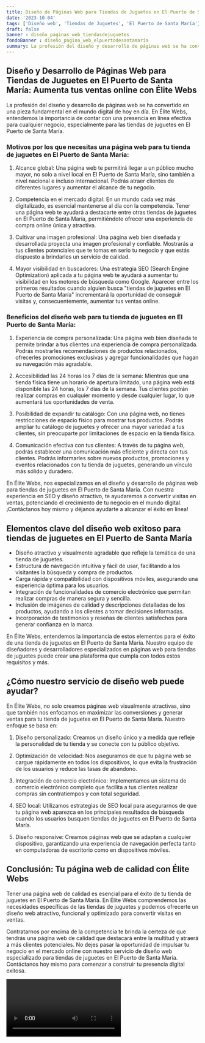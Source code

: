```yaml
---
title: Diseño de Páginas Web para Tiendas de Juguetes en El Puerto de Santa María
date: '2023-10-04'
tags: ['Diseño web', 'Tiendas de Juguetes', 'El Puerto de Santa María']
draft: false
banner : diseño_paginas_web_tiendasdejuguetes
fondoBanner : diseño_pagina_web_elpuertodesantamaría
summary: La profesión del diseño y desarrollo de páginas web se ha convertido en una pieza fundamental en el mundo digital de hoy en día. En Élite Webs, entendemos la importancia de contar con una presencia en línea efectiva para cualquier negocio, especialmente para las tiendas de juguetes en El Puerto de Santa María.
---
```


## Diseño y Desarrollo de Páginas Web para Tiendas de Juguetes en El Puerto de Santa María: Aumenta tus ventas online con Élite Webs

La profesión del diseño y desarrollo de páginas web se ha convertido en una pieza fundamental en el mundo digital de hoy en día. En Élite Webs, entendemos la importancia de contar con una presencia en línea efectiva para cualquier negocio, especialmente para las tiendas de juguetes en El Puerto de Santa María.

### Motivos por los que necesitas una página web para tu tienda de juguetes en El Puerto de Santa María:

1. Alcance global: Una página web te permitirá llegar a un público mucho mayor, no solo a nivel local en El Puerto de Santa María, sino también a nivel nacional e incluso internacional. Podrás atraer clientes de diferentes lugares y aumentar el alcance de tu negocio.

2. Competencia en el mercado digital: En un mundo cada vez más digitalizado, es esencial mantenerse al día con la competencia. Tener una página web te ayudará a destacarte entre otras tiendas de juguetes en El Puerto de Santa María, permitiéndote ofrecer una experiencia de compra online única y atractiva.

3. Cultivar una imagen profesional: Una página web bien diseñada y desarrollada proyecta una imagen profesional y confiable. Mostrarás a tus clientes potenciales que te tomas en serio tu negocio y que estás dispuesto a brindarles un servicio de calidad.

4. Mayor visibilidad en buscadores: Una estrategia SEO (Search Engine Optimization) aplicada a tu página web te ayudará a aumentar tu visibilidad en los motores de búsqueda como Google. Aparecer entre los primeros resultados cuando alguien busca "tiendas de juguetes en El Puerto de Santa María" incrementará la oportunidad de conseguir visitas y, consecuentemente, aumentar tus ventas online.

### Beneficios del diseño web para tu tienda de juguetes en El Puerto de Santa María:

1. Experiencia de compra personalizada: Una página web bien diseñada te permite brindar a tus clientes una experiencia de compra personalizada. Podrás mostrarles recomendaciones de productos relacionados, ofrecerles promociones exclusivas y agregar funcionalidades que hagan su navegación más agradable.

2. Accesibilidad las 24 horas los 7 días de la semana: Mientras que una tienda física tiene un horario de apertura limitado, una página web está disponible las 24 horas, los 7 días de la semana. Tus clientes podrán realizar compras en cualquier momento y desde cualquier lugar, lo que aumentará tus oportunidades de venta.

3. Posibilidad de expandir tu catálogo: Con una página web, no tienes restricciones de espacio físico para mostrar tus productos. Podrás ampliar tu catálogo de juguetes y ofrecer una mayor variedad a tus clientes, sin preocuparte por limitaciones de espacio en la tienda física.

4. Comunicación efectiva con tus clientes: A través de tu página web, podrás establecer una comunicación más eficiente y directa con tus clientes. Podrás informarles sobre nuevos productos, promociones y eventos relacionados con tu tienda de juguetes, generando un vínculo más sólido y duradero.

En Élite Webs, nos especializamos en el diseño y desarrollo de páginas web para tiendas de juguetes en El Puerto de Santa María. Con nuestra experiencia en SEO y diseño atractivo, te ayudaremos a convertir visitas en ventas, potenciando el crecimiento de tu negocio en el mundo digital. ¡Contáctanos hoy mismo y déjanos ayudarte a alcanzar el éxito en línea!

<GifSeo />

<Cta />

## Elementos clave del diseño web exitoso para tiendas de juguetes en El Puerto de Santa María

- Diseño atractivo y visualmente agradable que refleje la temática de una tienda de juguetes.
- Estructura de navegación intuitiva y fácil de usar, facilitando a los visitantes la búsqueda y compra de productos.
- Carga rápida y compatibilidad con dispositivos móviles, asegurando una experiencia óptima para los usuarios.
- Integración de funcionalidades de comercio electrónico que permitan realizar compras de manera segura y sencilla.
- Inclusión de imágenes de calidad y descripciones detalladas de los productos, ayudando a los clientes a tomar decisiones informadas.
- Incorporación de testimonios y reseñas de clientes satisfechos para generar confianza en la marca.

En Élite Webs, entendemos la importancia de estos elementos para el éxito de una tienda de juguetes en El Puerto de Santa María. Nuestro equipo de diseñadores y desarrolladores especializados en páginas web para tiendas de juguetes puede crear una plataforma que cumpla con todos estos requisitos y más.

## ¿Cómo nuestro servicio de diseño web puede ayudar?

En Élite Webs, no solo creamos páginas web visualmente atractivas, sino que también nos enfocamos en maximizar las conversiones y generar ventas para tu tienda de juguetes en El Puerto de Santa María. Nuestro enfoque se basa en:

1. Diseño personalizado: Creamos un diseño único y a medida que refleje la personalidad de tu tienda y se conecte con tu público objetivo.

2. Optimización de velocidad: Nos aseguramos de que tu página web se cargue rápidamente en todos los dispositivos, lo que evita la frustración de los usuarios y reduce las tasas de abandono.

3. Integración de comercio electrónico: Implementamos un sistema de comercio electrónico completo que facilita a tus clientes realizar compras sin contratiempos y con total seguridad.

4. SEO local: Utilizamos estrategias de SEO local para asegurarnos de que tu página web aparezca en los principales resultados de búsqueda cuando los usuarios busquen tiendas de juguetes en El Puerto de Santa María.

5. Diseño responsive: Creamos páginas web que se adaptan a cualquier dispositivo, garantizando una experiencia de navegación perfecta tanto en computadoras de escritorio como en dispositivos móviles.

## Conclusión: Tu página web de calidad con Élite Webs

Tener una página web de calidad es esencial para el éxito de tu tienda de juguetes en El Puerto de Santa María. En Élite Webs comprendemos las necesidades específicas de las tiendas de juguetes y podemos ofrecerte un diseño web atractivo, funcional y optimizado para convertir visitas en ventas.

Contratarnos por encima de la competencia te brinda la certeza de que tendrás una página web de calidad que destacará entre la multitud y atraerá a más clientes potenciales. No dejes pasar la oportunidad de impulsar tu negocio en el mercado online con nuestro servicio de diseño web especializado para tiendas de juguetes en El Puerto de Santa María. Contáctanos hoy mismo para comenzar a construir tu presencia digital exitosa.

<Video />

<CtaBot job='Tiendas de Juguetes' city='El Puerto de Santa María'/>

<Gmaps query='El Puerto de Santa María+españa+maps' />